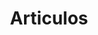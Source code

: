 ---
title: "Articulos"
description: "Listado de articulos por autor."
blocks:
  - name: "HEADER"
    title: "Articulos"
    description: "Listado de articulos por autor."
---